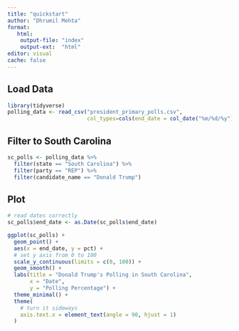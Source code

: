 ```yaml
---
title: "quickstart"
author: "Dhrumil Mehta"
format: 
   html: 
    output-file: "index"
    output-ext:  "html"
editor: visual
cache: false
---
```


## Load Data
```r
library(tidyverse)
polling_data <- read_csv("president_primary_polls.csv",
                         col_types=cols(end_date = col_date("%m/%d/%y")))
```

## Filter to South Carolina

```r
sc_polls <- polling_data %>%
  filter(state == "South Carolina") %>%
  filter(party == "REP") %>%
  filter(candidate_name == "Donald Trump")
```

## Plot

```r

# read dates correctly
sc_polls$end_date <- as.Date(sc_polls$end_date)

ggplot(sc_polls) +
  geom_point() +
  aes(x = end_date, y = pct) + 
  # set y axis from 0 to 100
  scale_y_continuous(limits = c(0, 100)) +
  geom_smooth() +
  labs(title = "Donald Trump's Polling in South Carolina",
       x = "Date",
       y = "Polling Percentage") + 
  theme_minimal() + 
  theme(
    # turn it sideways
    axis.text.x = element_text(angle = 90, hjust = 1)
  )
```
